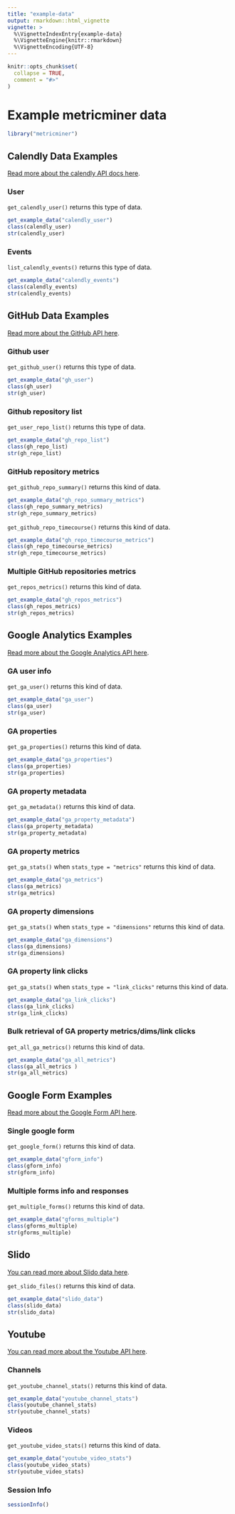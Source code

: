 ```yaml
---
title: "example-data"
output: rmarkdown::html_vignette
vignette: >
  %\VignetteIndexEntry{example-data}
  %\VignetteEngine{knitr::rmarkdown}
  %\VignetteEncoding{UTF-8}
---
```


```r
knitr::opts_chunk$set(
  collapse = TRUE,
  comment = "#>"
)
```

# Example metricminer data

```r
library("metricminer")
```

## Calendly Data Examples

[Read more about the calendly API docs here](https://developer.calendly.com/api-docs).

### User

`get_calendly_user()` returns this type of data.

```r
get_example_data("calendly_user")
class(calendly_user)
str(calendly_user)
```

### Events

`list_calendly_events()` returns this type of data.

```r
get_example_data("calendly_events")
class(calendly_events)
str(calendly_events)
```

## GitHub Data Examples

[Read more about the GitHub API here](https://docs.github.com/en/rest).

### Github user

`get_github_user()` returns this type of data.

```r
get_example_data("gh_user")
class(gh_user)
str(gh_user)
```

### Github repository list

`get_user_repo_list()` returns this type of data.

```r
get_example_data("gh_repo_list")
class(gh_repo_list)
str(gh_repo_list)
```

### GitHub repository metrics

`get_github_repo_summary()` returns this kind of data.

```r
get_example_data("gh_repo_summary_metrics")
class(gh_repo_summary_metrics)
str(gh_repo_summary_metrics)
```

`get_github_repo_timecourse()` returns this kind of data.

```r
get_example_data("gh_repo_timecourse_metrics")
class(gh_repo_timecourse_metrics)
str(gh_repo_timecourse_metrics)
```

### Multiple GitHub repositories metrics

`get_repos_metrics()` returns this kind of data.

```r
get_example_data("gh_repos_metrics")
class(gh_repos_metrics)
str(gh_repos_metrics)
```

## Google Analytics Examples

[Read more about the Google Analytics API here](https://developers.google.com/analytics/devguides/reporting/data/v1).

### GA user info

`get_ga_user()` returns this kind of data.

```r
get_example_data("ga_user")
class(ga_user)
str(ga_user)
```

### GA properties

`get_ga_properties()` returns this kind of data.

```r
get_example_data("ga_properties")
class(ga_properties)
str(ga_properties)
```

### GA property metadata

`get_ga_metadata()` returns this kind of data.

```r
get_example_data("ga_property_metadata")
class(ga_property_metadata)
str(ga_property_metadata)
```

### GA property metrics

`get_ga_stats()` when `stats_type = "metrics"` returns this kind of data.

```r
get_example_data("ga_metrics")
class(ga_metrics)
str(ga_metrics)
```

### GA property dimensions

`get_ga_stats()` when `stats_type = "dimensions"` returns this kind of data.

```r
get_example_data("ga_dimensions")
class(ga_dimensions)
str(ga_dimensions)
```

### GA property link clicks

`get_ga_stats()` when `stats_type = "link_clicks"` returns this kind of data.

```r
get_example_data("ga_link_clicks")
class(ga_link_clicks)
str(ga_link_clicks)
```

### Bulk retrieval of GA property metrics/dims/link clicks

`get_all_ga_metrics()` returns this kind of data.

```r
get_example_data("ga_all_metrics")
class(ga_all_metrics )
str(ga_all_metrics)
```

## Google Form Examples

[Read more about the Google Form API here](https://developers.google.com/forms/api/reference/rest).

### Single google form

`get_google_form()` returns this kind of data.

```r
get_example_data("gform_info")
class(gform_info)
str(gform_info)
```

### Multiple forms info and responses

`get_multiple_forms()` returns this kind of data.

```r
get_example_data("gforms_multiple")
class(gforms_multiple)
str(gforms_multiple)
```

## Slido

[You can read more about Slido data here](https://community.slido.com/analytics-and-exports-44).

`get_slido_files()` returns this kind of data.

```r
get_example_data("slido_data")
class(slido_data)
str(slido_data)
```

## Youtube

[You can read more about the Youtube API here](https://developers.google.com/youtube/v3).

### Channels

`get_youtube_channel_stats()` returns this kind of data.

```r
get_example_data("youtube_channel_stats")
class(youtube_channel_stats)
str(youtube_channel_stats)
```

### Videos

`get_youtube_video_stats()` returns this kind of data.

```r
get_example_data("youtube_video_stats")
class(youtube_video_stats)
str(youtube_video_stats)
```

### Session Info

```r
sessionInfo()
```
